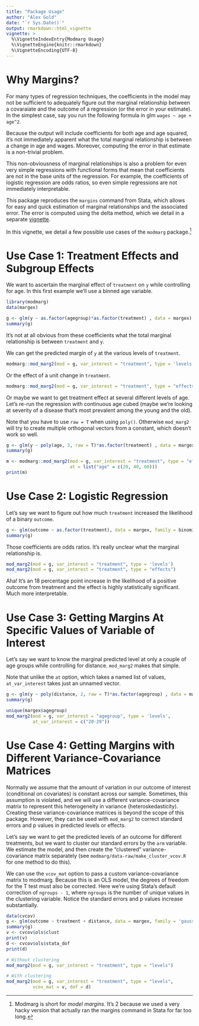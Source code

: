 ```yaml
---
title: "Package Usage"
author: "Alex Gold"
date: "`r Sys.Date()`"
output: rmarkdown::html_vignette
vignette: >
  %\VignetteIndexEntry{Modmarg Usage}
  %\VignetteEngine{knitr::rmarkdown}
  %\VignetteEncoding{UTF-8}
---
```


# Why Margins?
For many types of regression techniques, the coefficients in the
model may not be sufficient to adequately figure out the marginal relationship
between a covaraiate and the outcome of a regression (or the error in your estimate). In the simplest case, 
say you run the following formula in glm `wages ~ age + age^2`. 

Because the output will include coefficients for both age and age squared, it's not immediately apparent what the total marginal relationship is between a change in age and wages. Moreover, computing the error in that estimate is a non-trivial problem.

This non-obviousness of marginal relationships is also a problem for even 
very simple regressions with functional forms that mean that coefficients are
not in the base units of the regression. For example, the coefficients of 
logistic regression are odds ratios, so even simple regressions are not
immediately interpretable. 

This package reproduces the `margins` command from Stata, which allows for easy
and quick estimation of marginal relationships and the associated error. The
error is computed using the delta method, which we detail
in a separate [vignette](delta-method.html).

In this vignette, we detail a few possible use cases of the `modmarg` package.^[Modmarg is 
short for *model margins*. It's 2 because we used a very hacky version that 
actually ran the margins command in Stata for far too long.]

# Use Case 1: Treatment Effects and Subgroup Effects
We want to ascertain the marginal effect of `treatment` on `y` while controlling
for age. In this first example we'll use a binned age variable.
```r
library(modmarg)
data(margex)

g <- glm(y ~ as.factor(agegroup)*as.factor(treatment) , data = margex)
summary(g)
```

It's not at all obvious from these coefficients what the total marginal
relationship is between `treatment` and `y`.

We can get the predicted margin of `y` at the various levels of `treatment`.
```r
modmarg::mod_marg2(mod = g, var_interest = "treatment", type = 'levels')
```

Or the effect of a unit change in `treatment`.
```r
modmarg::mod_marg2(mod = g, var_interest = "treatment", type = "effects")
```

Or maybe we want to get treatment effect at several different levels of 
age. Let's re-run the regression with continuous age cubed (maybe we're looking
at severity of a disease that's most prevalent among the young and the old).

Note that you have to use `raw = T` when using `poly()`. Otherwise
`mod_marg2` will try to create multiple orthogonal vectors from a constant, 
which doesn't work so well.
```r
g <- glm(y ~ poly(age, 3, raw = T)*as.factor(treatment) , data = margex)
summary(g)

m <- modmarg::mod_marg2(mod = g, var_interest = "treatment", type = "effects",
                        at = list("age" = c(20, 40, 60)))
print(m)
```

# Use Case 2: Logistic Regression
Let's say we want to figure out how much `treatment` increased the likelihood of
a binary `outcome`.
```r
g <- glm(outcome ~ as.factor(treatment), data = margex, family = binomial)
summary(g)
```

Those coefficients are odds ratios. It's really unclear what the marginal
relationship is.
```r
mod_marg2(mod = g, var_interest = "treatment", type = 'levels')
mod_marg2(mod = g, var_interest = "treatment", type = "effects")
```
Aha! It's an 18 percentage point increase in the likelihood of a positive outcome 
from treatment and the effect is highly statistically significant. Much more 
interpretable.

# Use Case 3: Getting Margins At Specific Values of Variable of Interest
Let's say we want to know the marginal predicted level at only a couple of 
age groups while controlling for distance. `mod_marg2` makes that simple.

Note that unlike the `at` option, which takes a named list of values, 
`at_var_interest` takes just an unnamed vector.
```r
g <- glm(y ~ poly(distance, 2, raw = T)*as.factor(agegroup) , data = margex)
summary(g)

unique(margex$agegroup)
mod_marg2(mod = g, var_interest = "agegroup", type = 'levels',
          at_var_interest = c("20-29"))
```

# Use Case 4: Getting Margins with Different Variance-Covariance Matrices
Normally we assume that the amount of variation in our outcome of interest 
(conditional on covariates) is constant across our sample. Sometimes, this assumption 
is violated, and we will use a different variance-covariance matrix to represent this 
heterogeneity in variance (heteroskedasticity). Creating these variance-covariance 
matrices is beyond the scope of this package. However, they can be used with `mod_marg2`
to correct standard errors and p values in predicted levels or effects.

Let's say we want to get the predicted levels of an outcome for different treatments,
but we want to cluster our standard errors by the `arm` variable. We estimate the model,
and then create the "clustered" variance-covariance matrix separately 
(see `modmarg/data-raw/make_cluster_vcov.R` for one method to do this). 

We can use the `vcov_mat` option to pass a custom variance-covariance matrix to modmarg.
Because this is an OLS model, the degrees of freedom for the T test must also be corrected.
Here we're using Stata's default correction of `ngroups - 1`, where `ngroups` is the number
of unique values in the clustering variable. Notice the standard errors and p values increase
substantially.
```r
data(cvcov)
g <- glm(outcome ~ treatment + distance, data = margex, family = 'gaussian')
summary(g)
v <- cvcov$ols$clust
print(v)
d <- cvcov$ols$stata_dof
print(d)

# Without clustering
mod_marg2(mod = g, var_interest = "treatment", type = "levels")

# With clustering
mod_marg2(mod = g, var_interest = "treatment", type = "levels",
          vcov_mat = v, dof = d)
```

